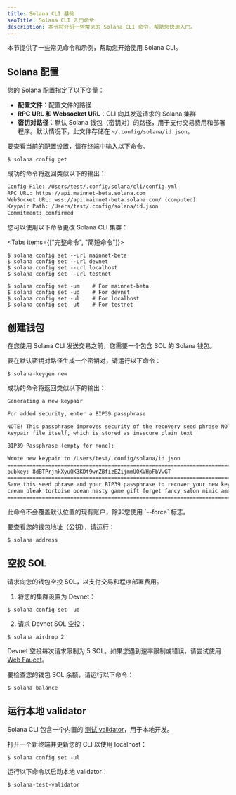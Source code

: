 ```yaml
---
title: Solana CLI 基础
seoTitle: Solana CLI 入门命令
description: 本节将介绍一些常见的 Solana CLI 命令，帮助您快速入门。
---
```


本节提供了一些常见命令和示例，帮助您开始使用 Solana CLI。

## Solana 配置

您的 Solana 配置指定了以下变量：

- **配置文件**：配置文件的路径
- **RPC URL 和 Websocket URL**：CLI 向其发送请求的 Solana 集群
- **密钥对路径**：默认 Solana 钱包（密钥对）的路径，用于支付交易费用和部署程序。默认情况下，此文件存储在
  `~/.config/solana/id.json`。

要查看当前的配置设置，请在终端中输入以下命令。

```terminal
$ solana config get
```

成功的命令将返回类似以下的输出：

```txt title="Example output"
Config File: /Users/test/.config/solana/cli/config.yml
RPC URL: https://api.mainnet-beta.solana.com
WebSocket URL: wss://api.mainnet-beta.solana.com/ (computed)
Keypair Path: /Users/test/.config/solana/id.json
Commitment: confirmed
```

您可以使用以下命令更改 Solana CLI 集群：

<Tabs items={["完整命令", "简短命令"]}>

<Tab value="完整命令">

```terminal
$ solana config set --url mainnet-beta
$ solana config set --url devnet
$ solana config set --url localhost
$ solana config set --url testnet
```

</Tab>
<Tab value="简短命令">

```terminal
$ solana config set -um    # For mainnet-beta
$ solana config set -ud    # For devnet
$ solana config set -ul    # For localhost
$ solana config set -ut    # For testnet
```

</Tab>
</Tabs>

## 创建钱包

在您使用 Solana CLI 发送交易之前，您需要一个包含 SOL 的 Solana 钱包。

要在默认密钥对路径生成一个密钥对，请运行以下命令：

```terminal
$ solana-keygen new
```

成功的命令将返回类似以下的输出：

```txt title="Example output"
Generating a new keypair

For added security, enter a BIP39 passphrase

NOTE! This passphrase improves security of the recovery seed phrase NOT the
keypair file itself, which is stored as insecure plain text

BIP39 Passphrase (empty for none):

Wrote new keypair to /Users/test/.config/solana/id.json
===========================================================================
pubkey: 8dBTPrjnkXyuQK3KDt9wrZBfizEZijmmUQXVHpFbVwGT
===========================================================================
Save this seed phrase and your BIP39 passphrase to recover your new keypair:
cream bleak tortoise ocean nasty game gift forget fancy salon mimic amazing
===========================================================================
```

<Callout type="info">
  此命令不会覆盖默认位置的现有账户，除非您使用 `--force` 标志。
</Callout>

要查看您的钱包地址（公钥），请运行：

```terminal
$ solana address
```

## 空投 SOL

请求向您的钱包空投 SOL，以支付交易和程序部署费用。

1. 将您的集群设置为 Devnet：

```terminal
$ solana config set -ud
```

2. 请求 Devnet SOL 空投：

```terminal
$ solana airdrop 2
```

<Callout>

Devnet 空投每次请求限制为 5 SOL。如果您遇到速率限制或错误，请尝试使用
[Web Faucet](https://faucet.solana.com)。

</Callout>

要检查您的钱包 SOL 余额，请运行以下命令：

```terminal
$ solana balance
```

## 运行本地 validator

Solana CLI 包含一个内置的
[测试 validator](https://docs.anza.xyz/cli/examples/test-validator)，用于本地开发。

打开一个新终端并更新您的 CLI 以使用 localhost：

```terminal
$ solana config set -ul
```

运行以下命令以启动本地 validator：

```terminal
$ solana-test-validator
```
